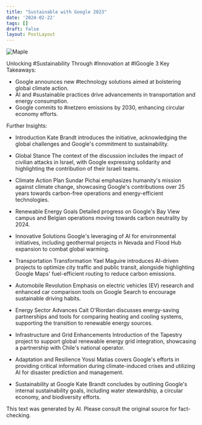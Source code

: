 ```yaml
---
title: "Sustainable with Google 2023"
date: '2024-02-22'
tags: []
draft: false
layout: PostLayout
---
```


<div className="flex justify-center">
  <div className="my-1 w-full px-2 xl:my-1 xl:w-1/2 xl:px-2">
    <img src="https://img.youtube.com/vi/yv_C-0E2yL0/0.jpg" alt="Maple" className="mx-auto h-58 w-auto" />
  </div>
</div>

Unlocking #Sustainability Through #Innovation at #IGoogle
3 Key Takeaways:
- Google announces new #technology solutions aimed at bolstering global climate action.
- AI and #sustainable practices drive advancements in transportation and energy consumption.
- Google commits to #netzero emissions by 2030, enhancing circular economy efforts.

Further Insights:
- Introduction
  Kate Brandt introduces the initiative, acknowledging the global challenges and Google's commitment to sustainability.

- Global Stance
  The context of the discussion includes the impact of civilian attacks in Israel, with Google expressing solidarity and highlighting the contribution of their Israeli teams.

- Climate Action Plan
  Sundar Pichai emphasizes humanity's mission against climate change, showcasing Google's contributions over 25 years towards carbon-free operations and energy-efficient technologies.

- Renewable Energy Goals
  Detailed progress on Google's Bay View campus and Belgian operations moving towards carbon neutrality by 2024.

- Innovative Solutions
  Google's leveraging of AI for environmental initiatives, including geothermal projects in Nevada and Flood Hub expansion to combat global warming.

- Transportation Transformation
  Yael Maguire introduces AI-driven projects to optimize city traffic and public transit, alongside highlighting Google Maps' fuel-efficient routing to reduce carbon emissions.

- Automobile Revolution
  Emphasis on electric vehicles (EV) research and enhanced car comparison tools on Google Search to encourage sustainable driving habits.

- Energy Sector Advances
  Cait O'Riordan discusses energy-saving partnerships and tools for comparing heating and cooling systems, supporting the transition to renewable energy sources.

- Infrastructure and Grid Enhancements
  Introduction of the Tapestry project to support global renewable energy grid integration, showcasing a partnership with Chile's national operator.

- Adaptation and Resilience
  Yossi Matias covers Google's efforts in providing critical information during climate-induced crises and utilizing AI for disaster prediction and management.

- Sustainability at Google
  Kate Brandt concludes by outlining Google's internal sustainability goals, including water stewardship, a circular economy, and biodiversity efforts.

This text was generated by AI. Please consult the original source for fact-checking.
